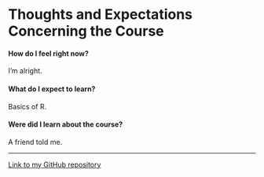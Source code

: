 # **Thoughts and Expectations Concerning the Course**

#### How do I feel right now?
I'm alright.

#### What do I expect to learn?
Basics of R.

#### Were did I learn about the course?
A friend told me.


******
[Link to my GitHub repository](https://github.com/ohwhalme/IODS-project)
